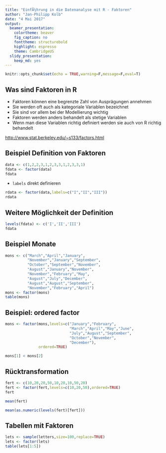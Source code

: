 ```yaml
---
title: "EinfÃ¼hrung in die Datenanalyse mit R - Faktoren"
author: "Jan-Philipp Kolb"
date: "4 Mai 2017"
output:
  beamer_presentation:
    colortheme: beaver
    fig_caption: no
    fonttheme: structurebold
    highlight: espresso
    theme: CambridgeUS
  slidy_presentation:
    keep_md: yes
---
```



```r
knitr::opts_chunk$set(echo = TRUE,warning=F,message=F,eval=T)
```


## Was sind Faktoren in R

- Faktoren können eine begrenzte Zahl von Ausprägungen annehmen
- Sie werden oft auch als kategoriale Variablen bezeichnet
- Sie sind vor allem bei der Modellierung wichtig
- Faktoren werden anders behandelt als stetige Variablen
- Wenn man diese Variablen richtig definiert werden sie auch von R richtig behandelt

<http://www.stat.berkeley.edu/~s133/factors.html>

## Beispiel Definition von Faktoren

```r
data <- c(1,2,2,3,1,2,3,3,1,2,3,3,1)
fdata <- factor(data)
fdata
```

- `labels` direkt definieren

```r
rdata <- factor(data,labels=c("I","II","III"))
rdata
```


## Weitere Möglichkeit der Definition

```r
levels(fdata) <- c('I','II','III')
fdata
```



## Beispiel Monate

```r
mons <- c("March","April","January",
          "November","January","September",
          "October","September","November",
          "August","January","November",
          "November","February","May",
          "August","July","December",
          "August","August","September",
          "November","February","April")
mons <- factor(mons)
table(mons)
```

## Beispiel: ordered factor

```r
mons <- factor(mons,levels=c("January","February",
                             "March","April","May","June",
                             "July","August","September",  
                             "October","November",
                             "December"),
               ordered=TRUE)

mons[1] < mons[2]
```

## Rücktransformation

```r
fert <- c(10,20,20,50,10,20,10,50,20)
fert <- factor(fert,levels=c(10,20,50),ordered=TRUE)
fert

mean(fert)

mean(as.numeric(levels(fert)[fert]))
```



## Tabellen mit Faktoren

```r
lets <- sample(letters,size=100,replace=TRUE)
lets <- factor(lets)
table(lets[1:5])
```

